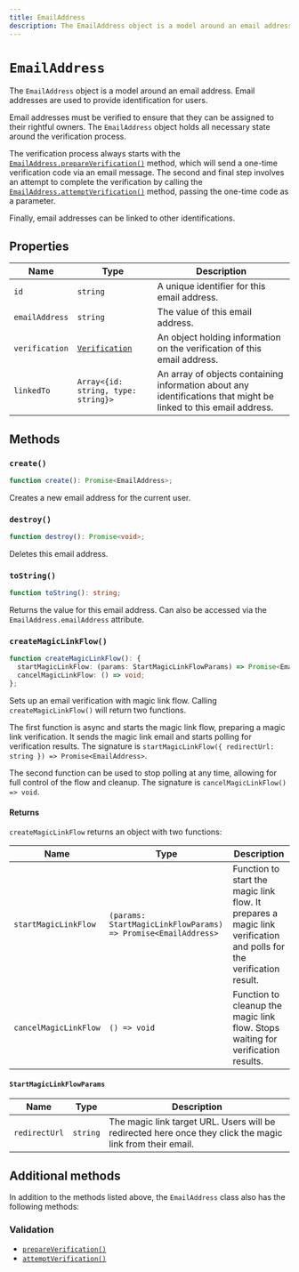 ---
title: EmailAddress
description: The EmailAddress object is a model around an email address. Email addresses are used to provide identification for users.
---

# `EmailAddress`

The `EmailAddress` object is a model around an email address. Email addresses are used to provide identification for users.

Email addresses must be verified to ensure that they can be assigned to their rightful owners. The `EmailAddress` object holds all necessary state around the verification process.

The verification process always starts with the [`EmailAddress.prepareVerification()`](/docs/references/javascript/email-address/verification#prepare-verification) method, which will send a one-time verification code via an email message. The second and final step involves an attempt to complete the verification by calling the [`EmailAddress.attemptVerification()`](/docs/references/javascript/email-address/verification#attempt-verification) method, passing the one-time code as a parameter.

Finally, email addresses can be linked to other identifications.

## Properties

| Name | Type | Description |
|  --- | --- | --- |
| `id` | `string` | A unique identifier for this email address. |
| `emailAddress` | `string` | The value of this email address. |
| `verification` | [`Verification`](/docs/references/javascript/verification) | An object holding information on the verification of this email address. |
| `linkedTo` | `Array<{id: string, type: string}>` | An array of objects containing information about any identifications that might be linked to this email address. |

## Methods

### `create()`

```typescript
function create(): Promise<EmailAddress>;
```

Creates a new email address for the current user.

### `destroy()`

```typescript
function destroy(): Promise<void>;
```

Deletes this email address.

### `toString()`

```typescript
function toString(): string;
```

Returns the value for this email address. Can also be accessed via the `EmailAddress.emailAddress` attribute.


### `createMagicLinkFlow()`

```typescript
function createMagicLinkFlow(): {
  startMagicLinkFlow: (params: StartMagicLinkFlowParams) => Promise<EmailAddress>;
  cancelMagicLinkFlow: () => void;
};
```

Sets up an email verification with magic link flow. Calling `createMagicLinkFlow()` will return two functions.

The first function is async and starts the magic link flow, preparing a magic link verification. It sends the magic link email and starts polling for verification results. The signature is `startMagicLinkFlow({ redirectUrl: string }) => Promise<EmailAddress>`.

The second function can be used to stop polling at any time, allowing for full control of the flow and cleanup. The signature is `cancelMagicLinkFlow() => void`.

#### Returns

`createMagicLinkFlow` returns an object with two functions:

| Name | Type | Description |
|  --- | --- | --- |
| `startMagicLinkFlow` | `(params: StartMagicLinkFlowParams) => Promise<EmailAddress>` | Function to start the magic link flow. It prepares a magic link verification and polls for the verification result. |
| `cancelMagicLinkFlow` | `() => void` | Function to cleanup the magic link flow. Stops waiting for verification results. |

#### `StartMagicLinkFlowParams`

| Name | Type | Description |
| --- | --- | --- |
| `redirectUrl` | `string` | The magic link target URL. Users will be redirected here once they click the magic link from their email. |

## Additional methods

In addition to the methods listed above, the `EmailAddress` class also has the following methods:

### Validation

*   [`prepareVerification()`](/docs/references/javascript/email-address/verification#prepare-verification)
*   [`attemptVerification()`](/docs/references/javascript/email-address/verification#attempt-verification)
